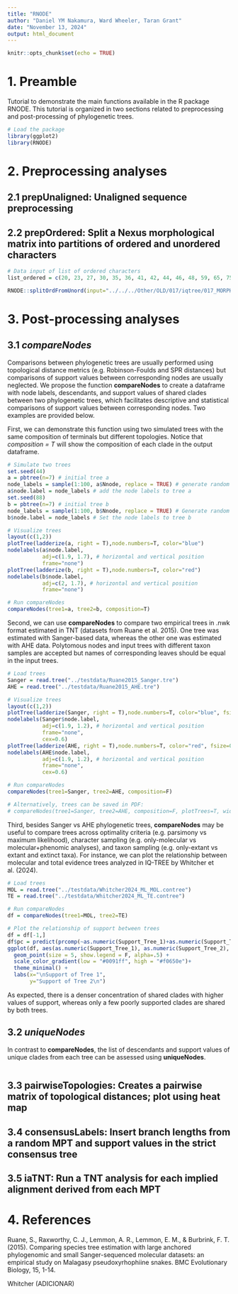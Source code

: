 ```yaml
---
title: "RNODE"
author: "Daniel YM Nakamura, Ward Wheeler, Taran Grant"
date: "November 13, 2024"
output: html_document
---
```


```r
knitr::opts_chunk$set(echo = TRUE)
```

# 1. Preamble

Tutorial to demonstrate the main functions available in the R package RNODE. This tutorial is organized in two sections related to preprocessing and post-processing of phylogenetic trees.

```r
# Load the package
library(ggplot2)
library(RNODE)
```

# 2. Preprocessing analyses

## 2.1 prepUnaligned: Unaligned sequence preprocessing

## 2.2 prepOrdered: Split a Nexus morphological matrix into partitions of ordered and unordered characters

```r
# Data input of list of ordered characters
list_ordered = c(20, 23, 27, 30, 35, 36, 41, 42, 44, 46, 48, 59, 65, 75, 78, 79, 89, 99, 112, 117, 134, 146, 157, 159, 171, 185, 191, 192, 193, 196, 218, 228, 229, 230, 237, 263, 266, 288, 296, 299, 304, 343, 347, 349)

RNODE::splitOrdFromUnord(input="../../../Other/OLD/017/iqtree/017_MORPH_data.nexus", output_index = "teste", list_ordered, invariant = T)

```

# 3. Post-processing analyses

## 3.1 *compareNodes*

Comparisons between phylogenetic trees are usually performed using topological distance metrics (e.g. Robinson-Foulds and SPR distances) but comparisons of support values between corresponding nodes are usually neglected. We propose the function **compareNodes** to create a dataframe with node labels, descendants, and support values of shared clades between two phylogenetic trees, which facilitates descriptive and statistical comparisons of support values between corresponding nodes. Two examples are provided below.

First, we can demonstrate this function using two simulated trees with the same composition of terminals but different topologies. Notice that *composition = T* will show the composition of each clade in the output dataframe.

```r
# Simulate two trees
set.seed(44)
a = pbtree(n=7) # initial tree a
node_labels = sample(1:100, a$Nnode, replace = TRUE) # generate random node labels as integers to tree a
a$node.label = node_labels # add the node labels to tree a
set.seed(88)
b = pbtree(n=7) # initial tree b
node_labels = sample(1:100, b$Nnode, replace = TRUE) # Generate random node labels as integers to tree a
b$node.label = node_labels # Set the node labels to tree b

# Visualize trees
layout(c(1,2))
plotTree(ladderize(a, right = T),node.numbers=T, color="blue")
nodelabels(a$node.label,
           adj=c(1.9, 1.7), # horizontal and vertical position
           frame="none")
plotTree(ladderize(b, right = T),node.numbers=T, color="red")
nodelabels(b$node.label,
           adj=c(2, 1.7), # horizontal and vertical position
           frame="none")

# Run compareNodes
compareNodes(tree1=a, tree2=b, composition=T)
```

Second, we can use **compareNodes** to compare two empirical trees in .nwk format estimated in TNT (datasets from Ruane et al. 2015). One tree was estimated with Sanger-based data, whereas the other one was estimated with AHE data. Polytomous nodes and input trees with different taxon samples are accepted but names of corresponding leaves should be equal in the input trees.

```r
# Load trees
Sanger = read.tree("../testdata/Ruane2015_Sanger.tre")
AHE = read.tree("../testdata/Ruane2015_AHE.tre")

# Visualize trees
layout(c(1,2))
plotTree(ladderize(Sanger, right = T),node.numbers=T, color="blue", fsize= 0.6)
nodelabels(Sanger$node.label,
           adj=c(1.9, 1.2), # horizontal and vertical position
           frame="none",
           cex=0.6)
plotTree(ladderize(AHE, right = T),node.numbers=T, color="red", fsize=0.6)
nodelabels(AHE$node.label,
           adj=c(1.9, 1.2), # horizontal and vertical position
           frame="none",
           cex=0.6)

# Run compareNodes
compareNodes(tree1=Sanger, tree2=AHE, composition=F)

# Alternatively, trees can be saved in PDF:
# compareNodes(tree1=Sanger, tree2=AHE, composition=F, plotTrees=T, width=8, height=8, fsize=0.6, adj=c(1.9,1.2), cex=0.6)
```

Third, besides Sanger vs AHE phylogenetic trees, **compareNodes** may be useful to compare trees across optimality criteria (e.g. parsimony vs maximum likelihood), character sampling (e.g. only-molecular vs molecular+phenomic analyses), and taxon sampling (e.g. only-extant vs extant and extinct taxa). For instance, we can plot the relationship between molecular and total evidence trees analyzed in IQ-TREE by Whitcher et al. (2024).

```r
# Load trees
MOL = read.tree("../testdata/Whitcher2024_ML_MOL.contree")
TE = read.tree("../testdata/Whitcher2024_ML_TE.contree")

# Run compareNodes
df = compareNodes(tree1=MOL, tree2=TE)

# Plot the relationship of support between trees
df = df[-1,]
df$pc = predict(prcomp(~as.numeric(Support_Tree_1)+as.numeric(Support_Tree_2), df))[,1]
ggplot(df, aes(as.numeric(Support_Tree_1), as.numeric(Support_Tree_2), color=pc)) +
  geom_point(size = 5, show.legend = F, alpha=.5) +
  scale_color_gradient(low = "#0091ff", high = "#f0650e")+
  theme_minimal() + 
  labs(x="\nSupport of Tree 1",
       y="Support of Tree 2\n")
```

As expected, there is a denser concentration of shared clades with higher values of support, whereas only a few poorly supported clades are shared by both trees.

## 3.2 *uniqueNodes*

In contrast to **compareNodes**, the list of descendants and support values of unique clades from each tree can be assessed using **uniqueNodes**.

```r

```

## 3.3 pairwiseTopologies: Creates a pairwise matrix of topological distances; plot using heat map

## 3.4 consensusLabels: Insert branch lengths from a random MPT and support values in the strict consensus tree

## 3.5 iaTNT: Run a TNT analysis for each implied alignment derived from each MPT 


# 4. References

Ruane, S., Raxworthy, C. J., Lemmon, A. R., Lemmon, E. M., & Burbrink, F. T. (2015). Comparing species tree estimation with large anchored phylogenomic and small Sanger-sequenced molecular datasets: an empirical study on Malagasy pseudoxyrhophiine snakes. BMC Evolutionary Biology, 15, 1-14.

Whitcher (ADICIONAR)
